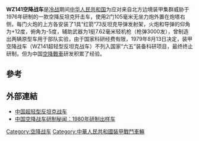 {{Unreferenced|time=2022-04-12T15:32:52+00:00}}
{{Infobox Weapon
|name=WZ141空降战车
|image=
|image_size=
|caption=
|origin={{PRC}}
|type=[[空降戰車|空降戰車]]
|is_vehicle=yes
|design_date=1976年9月2日-1980年11月28日
|production_date= 
|wars=
|length=约5.3m
|width=约2.6m
|height=约2.2m 
|weight=约9t
|suspension=扭力桿
|speed=80千米/小时
|vehicle_range=500公里 
|unit_cost=不详
|primary_armament=2门105毫米无坐力炮外挂2发红箭73反坦克导弹
|secondary_armament=1挺7.62毫米轻机枪（枪弹3000发）
|armour=不详
|engine=TZ2120A型转子汽油发动机
|crew= 3 （驾驶员、炮长和装填） 
|engine_power=132千瓦（176马力）
|pw_ratio=17匹馬力/噸
}}
'''WZ141空降战车'''是[[冷战|冷战]]期间[[中华人民共和国|中华人民共和国]]为应对来自北方边境装甲集群威胁于1976年研制的一款空降反坦克歼击车，使用2门105毫米无坐力炮外置在炮塔右侧，每门火炮的上方各安装了1具“红箭”73反坦克导弹发射架，火炮和导弹的仰角为+12度，俯角为-5度，辅助武器为1挺7.62毫米轻机枪（枪弹3000发），曾制造出两辆原型车用于部队实验，由于国家科研经费有限，1979年8月13日决定，装甲空降战车（WZ141超轻型反坦克战车）不列入国家“六五”装备科研项目，最终终止研制，但为中国[[空降戰車|空降戰車]]研发积累了经验。

== 參考 ==
<div class="references-small">
<references/>
== 外部連結 ==
*[https://web.archive.org/web/20140201185017/http://military.china.com/history4/62/20130927/18068583.html 中国超轻型反坦克战车 ]
*[http://www.81.cn/jsdj/2014-05/28/content_5920531.htm 中国空降战车研制秘闻：1980年研制出样车 ] {{Wayback|url=http://www.81.cn/jsdj/2014-05/28/content_5920531.htm |date=20190305134148 }}
{{中华人民共和国的坦克与装甲车}}

[[Category:空降战车|Category:空降战车]]
[[Category:中華人民共和國裝甲戰鬥車輛|Category:中華人民共和國裝甲戰鬥車輛]]